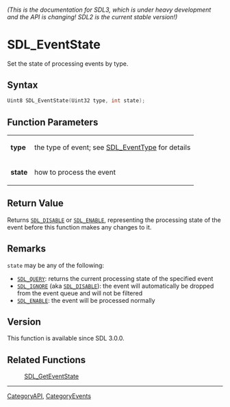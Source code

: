 ====== (This is the documentation for SDL3, which is under heavy development and the API is changing! SDL2 is the current stable version!) ======
= SDL_EventState =

Set the state of processing events by type.

== Syntax ==

<syntaxhighlight lang='c'>
Uint8 SDL_EventState(Uint32 type, int state);
</syntaxhighlight>

== Function Parameters ==

{|
|'''type'''
|the type of event; see [[SDL_EventType]] for details
|-
|'''state'''
|how to process the event
|}

== Return Value ==

Returns <code>[[SDL_DISABLE]]</code> or <code>[[SDL_ENABLE]]</code>,
representing the processing state of the event before this function makes
any changes to it.

== Remarks ==

<code>state</code> may be any of the following:

* <code>[[SDL_QUERY]]</code>: returns the current processing state of the specified event
* <code>[[SDL_IGNORE]]</code> (aka <code>[[SDL_DISABLE]]</code>): the event will automatically be dropped from the event queue and will not be filtered
* <code>[[SDL_ENABLE]]</code>: the event will be processed normally

== Version ==

This function is available since SDL 3.0.0.

== Related Functions ==

:[[SDL_GetEventState]]

----
[[CategoryAPI]], [[CategoryEvents]]


